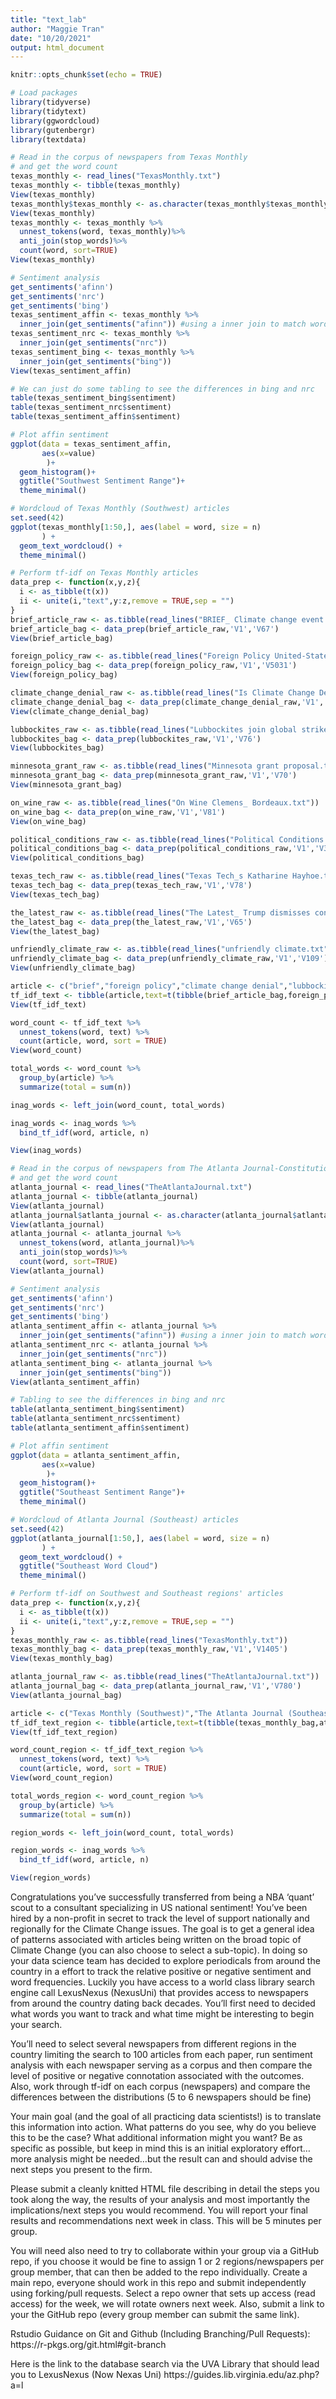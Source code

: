 ```yaml
---
title: "text_lab"
author: "Maggie Tran"
date: "10/20/2021"
output: html_document
---
```


```r
knitr::opts_chunk$set(echo = TRUE)
```

```r
# Load packages
library(tidyverse)
library(tidytext)
library(ggwordcloud)
library(gutenbergr)
library(textdata)
```

```r
# Read in the corpus of newspapers from Texas Monthly
# and get the word count
texas_monthly <- read_lines("TexasMonthly.txt")
texas_monthly <- tibble(texas_monthly)
View(texas_monthly)
texas_monthly$texas_monthly <- as.character(texas_monthly$texas_monthly)
View(texas_monthly)
texas_monthly <- texas_monthly %>%
  unnest_tokens(word, texas_monthly)%>%
  anti_join(stop_words)%>% 
  count(word, sort=TRUE)
View(texas_monthly)
```

```r
# Sentiment analysis
get_sentiments('afinn')
get_sentiments('nrc')
get_sentiments('bing') 
texas_sentiment_affin <- texas_monthly %>%
  inner_join(get_sentiments("afinn")) #using a inner join to match words and add the sentiment variable
texas_sentiment_nrc <- texas_monthly %>%
  inner_join(get_sentiments("nrc"))
texas_sentiment_bing <- texas_monthly %>%
  inner_join(get_sentiments("bing"))
View(texas_sentiment_affin)
```

```r
# We can just do some tabling to see the differences in bing and nrc
table(texas_sentiment_bing$sentiment)
table(texas_sentiment_nrc$sentiment)
table(texas_sentiment_affin$sentiment)

# Plot affin sentiment
ggplot(data = texas_sentiment_affin, 
       aes(x=value)
        )+
  geom_histogram()+
  ggtitle("Southwest Sentiment Range")+
  theme_minimal()

# Wordcloud of Texas Monthly (Southwest) articles
set.seed(42)
ggplot(texas_monthly[1:50,], aes(label = word, size = n)
       ) +
  geom_text_wordcloud() +
  theme_minimal()
```

```r
# Perform tf-idf on Texas Monthly articles
data_prep <- function(x,y,z){
  i <- as_tibble(t(x))
  ii <- unite(i,"text",y:z,remove = TRUE,sep = "")
}
brief_article_raw <- as.tibble(read_lines("BRIEF_ Climate change event scheduled for Saturday.txt"))
brief_article_bag <- data_prep(brief_article_raw,'V1','V67')
View(brief_article_bag)

foreign_policy_raw <- as.tibble(read_lines("Foreign Policy United-States.txt"))
foreign_policy_bag <- data_prep(foreign_policy_raw,'V1','V5031')
View(foreign_policy_bag)

climate_change_denial_raw <- as.tibble(read_lines("Is Climate Change Denial Thawing in Texas.txt"))
climate_change_denial_bag <- data_prep(climate_change_denial_raw,'V1','V92')
View(climate_change_denial_bag)

lubbockites_raw <- as.tibble(read_lines("Lubbockites join global strikes.txt"))
lubbockites_bag <- data_prep(lubbockites_raw,'V1','V76')
View(lubbockites_bag)

minnesota_grant_raw <- as.tibble(read_lines("Minnesota grant proposal.txt"))
minnesota_grant_bag <- data_prep(minnesota_grant_raw,'V1','V70')
View(minnesota_grant_bag)

on_wine_raw <- as.tibble(read_lines("On Wine Clemens_ Bordeaux.txt"))
on_wine_bag <- data_prep(on_wine_raw,'V1','V81')
View(on_wine_bag)

political_conditions_raw <- as.tibble(read_lines("Political Conditions Tuvalu.txt"))
political_conditions_bag <- data_prep(political_conditions_raw,'V1','V330')
View(political_conditions_bag)

texas_tech_raw <- as.tibble(read_lines("Texas Tech_s Katharine Hayhoe.txt"))
texas_tech_bag <- data_prep(texas_tech_raw,'V1','V78')
View(texas_tech_bag)

the_latest_raw <- as.tibble(read_lines("The Latest_ Trump dismisses concerns.txt"))
the_latest_bag <- data_prep(the_latest_raw,'V1','V65')
View(the_latest_bag)

unfriendly_climate_raw <- as.tibble(read_lines("unfriendly climate.txt"))
unfriendly_climate_bag <- data_prep(unfriendly_climate_raw,'V1','V109')
View(unfriendly_climate_bag)

article <- c("brief","foreign policy","climate change denial","lubbockites","minnesota grant","on wine","political_conditions","texas_tech","the_latest","unfriendly climate")
tf_idf_text <- tibble(article,text=t(tibble(brief_article_bag,foreign_policy_bag,climate_change_denial_bag,lubbockites_bag,minnesota_grant_bag,on_wine_bag,political_conditions_bag,texas_tech_bag,the_latest_bag,unfriendly_climate_bag,.name_repair = "universal")))
View(tf_idf_text)

word_count <- tf_idf_text %>%
  unnest_tokens(word, text) %>%
  count(article, word, sort = TRUE)
View(word_count)

total_words <- word_count %>% 
  group_by(article) %>% 
  summarize(total = sum(n))

inag_words <- left_join(word_count, total_words)

inag_words <- inag_words %>%
  bind_tf_idf(word, article, n)

View(inag_words)
```











```r
# Read in the corpus of newspapers from The Atlanta Journal-Constitution
# and get the word count
atlanta_journal <- read_lines("TheAtlantaJournal.txt")
atlanta_journal <- tibble(atlanta_journal)
View(atlanta_journal)
atlanta_journal$atlanta_journal <- as.character(atlanta_journal$atlanta_journal)
View(atlanta_journal)
atlanta_journal <- atlanta_journal %>%
  unnest_tokens(word, atlanta_journal)%>%
  anti_join(stop_words)%>% 
  count(word, sort=TRUE)
View(atlanta_journal)
```

```r
# Sentiment analysis
get_sentiments('afinn') 
get_sentiments('nrc')
get_sentiments('bing') 
atlanta_sentiment_affin <- atlanta_journal %>%
  inner_join(get_sentiments("afinn")) #using a inner join to match words and add the sentiment variable
atlanta_sentiment_nrc <- atlanta_journal %>%
  inner_join(get_sentiments("nrc"))
atlanta_sentiment_bing <- atlanta_journal %>%
  inner_join(get_sentiments("bing"))
View(atlanta_sentiment_affin)
```

```r
# Tabling to see the differences in bing and nrc
table(atlanta_sentiment_bing$sentiment)
table(atlanta_sentiment_nrc$sentiment)
table(atlanta_sentiment_affin$sentiment)

# Plot affin sentiment
ggplot(data = atlanta_sentiment_affin, 
       aes(x=value)
        )+
  geom_histogram()+
  ggtitle("Southeast Sentiment Range")+
  theme_minimal()

# Wordcloud of Atlanta Journal (Southeast) articles
set.seed(42)
ggplot(atlanta_journal[1:50,], aes(label = word, size = n)
       ) +
  geom_text_wordcloud() +
  ggtitle("Southeast Word Cloud")
  theme_minimal()
```

```r
# Perform tf-idf on Southwest and Southeast regions' articles
data_prep <- function(x,y,z){
  i <- as_tibble(t(x))
  ii <- unite(i,"text",y:z,remove = TRUE,sep = "")
}
texas_monthly_raw <- as.tibble(read_lines("TexasMonthly.txt"))
texas_monthly_bag <- data_prep(texas_monthly_raw,'V1','V1405')
View(texas_monthly_bag)

atlanta_journal_raw <- as.tibble(read_lines("TheAtlantaJournal.txt"))
atlanta_journal_bag <- data_prep(atlanta_journal_raw,'V1','V780')
View(atlanta_journal_bag)

article <- c("Texas Monthly (Southwest)","The Atlanta Journal (Southeast)")
tf_idf_text_region <- tibble(article,text=t(tibble(texas_monthly_bag,atlanta_journal_bag,.name_repair = "universal")))
View(tf_idf_text_region)

word_count_region <- tf_idf_text_region %>%
  unnest_tokens(word, text) %>%
  count(article, word, sort = TRUE)
View(word_count_region)

total_words_region <- word_count_region %>% 
  group_by(article) %>% 
  summarize(total = sum(n))

region_words <- left_join(word_count, total_words)

region_words <- inag_words %>%
  bind_tf_idf(word, article, n)

View(region_words)
```

Congratulations you've successfully transferred from being a NBA 'quant' scout to a consultant specializing in US national sentiment! You've been hired by a non-profit in secret to track the level of support nationally and regionally for the Climate Change issues. The goal is to get a general idea of patterns associated with articles being written on the broad topic of Climate Change (you can also choose to select a sub-topic). In doing so your data science team has decided to explore periodicals from around the country in a effort to track the relative positive or negative sentiment and word frequencies. Luckily you have access to a world class library search engine call LexusNexus (NexusUni) that provides access to newspapers from around the country dating back decades. You'll first need to decided what words you want to track and what time might be interesting to begin your search. 

You'll need to select several newspapers from different regions in the country limiting the search to 100 articles from each paper, run sentiment analysis with each newspaper serving as a corpus and then compare the level of positive or negative connotation associated with the outcomes. Also, work through tf-idf on each corpus (newspapers) and compare the differences between the distributions (5 to 6 newspapers should be fine)

Your main goal (and the goal of all practicing data scientists!) is to translate this information into action. What patterns do you see, why do you believe this to be the case? What additional information might you want? Be as specific as possible, but keep in mind this is an initial exploratory effort...more analysis might be needed...but the result can and should advise the next steps you present to the firm. 


Please submit a cleanly knitted HTML file describing in detail the steps you 
took along the way, the results of your analysis and most importantly the implications/next steps you would recommend.  You will report your final 
results and recommendations next week in class. This will be 5 minutes per group. 

You will need also need to try to collaborate within your group via a GitHub repo, if you choose it would be fine to assign 1 or 2 regions/newspapers per group member, that can then be added to the repo individually. Create a main repo, everyone should work in this repo and submit independently using forking/pull requests. Select a repo owner that sets up access (read access) for the week, we will rotate owners next week. 
Also, submit a link to your the GitHub repo (every group member can submit the same link). 


Rstudio Guidance on Git and Github (Including Branching/Pull Requests): https://r-pkgs.org/git.html#git-branch


Here is the link to the database search via the UVA Library that should lead you to LexusNexus (Now Nexas Uni)
https://guides.lib.virginia.edu/az.php?a=l

